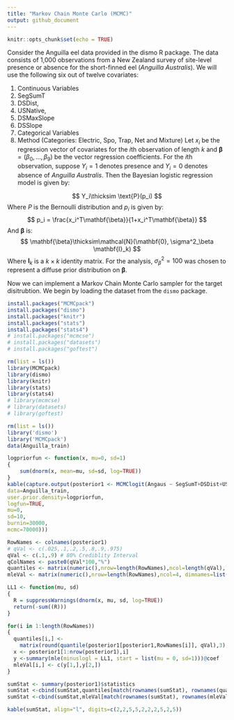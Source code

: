 ```yaml
---
title: "Markov Chain Monte Carlo (MCMC)"
output: github_document
---
```


```r
knitr::opts_chunk$set(echo = TRUE)
```

Consider the Anguilla eel data provided in the dismo R package. The data consists of 1,000 observations from a New Zealand survey of site-level presence or absence for the short-finned eel (*Anguilla Australis*). We will use the following six out of twelve covariates:

1. Continuous Variables
  1. SegSumT 
  2. DSDist, 
  3. USNative, 
  4. DSMaxSlope 
  5. DSSlope 
2. Categorical Variables
  1. Method (Categories: Electric, Spo, Trap, Net and Mixture)
Let $x_i$ be the regression vector of covariates for the $i$th observation of length $k$ and $\mathbf{\beta}=(\beta_0,...,\beta_9)$ be the vector regression coefficients. For the $i$th observation, suppose $Y_i = 1$ denotes presence and $Y_i = 0$ denotes absence of *Anguilla Australis*. Then the Bayesian logistic regression model is given by:

$$
Y_i\thicksim \text{P}(p_i)
$$
Where $P$ is the Bernoulli distribution and $p_i$ is given by:
$$
p_i = \frac{x_i^T\mathbf{\beta}}{1+x_i^T\mathbf{\beta}}
$$
And $\mathbf{\beta}$ is:
$$
\mathbf{\beta}\thicksim\mathcal{N}(\mathbf{0}, \sigma^2_\beta \mathbf{I}_k)
$$
Where $\mathbf{I}_k$ is a $k\times k$ identity matrix.  For the analysis, $\sigma^2_\beta  = 100$ was chosen to represent a diffuse prior distribution on $\mathbf{\beta}$.

Now we can implement a Markov Chain Monte Carlo sampler for the target disitrubtion.  We begin by loading the dataset from the $\texttt{dismo}$ package.
```r
install.packages("MCMCpack")
install.packages("dismo")
install.packages("knitr")
install.packages("stats")
install.packages("stats4")
# install.packages("mcmcse")
# install.packages("datasets")
# install.packages("goftest")
```

```r
rm(list = ls())
library(MCMCpack)
library(dismo)
library(knitr)
library(stats)
library(stats4)
# library(mcmcse)
# library(datasets)
# library(goftest)
```




```r
rm(list = ls())
library('dismo')
library('MCMCpack')
data(Anguilla_train)

logpriorfun <- function(x, mu=0, sd=1)  
{
    sum(dnorm(x, mean=mu, sd=sd, log=TRUE)) 
}
kable(capture.output(posterior1 <- MCMClogit(Angaus ~ SegSumT+DSDist+USNative+as.factor(Method)+DSMaxSlope+USSlope,
data=Anguilla_train, 
user.prior.density=logpriorfun, 
logfun=TRUE, 
mu=0, 
sd=10, 
burnin=30000, 
mcmc=70000)))

RowNames <- colnames(posterior1)
# qVal <- c(.025,.1,.2,.5,.8,.9,.975)
qVal <- c(.1,.9) # 80% Crediblity Interval
qColNames <- paste0(qVal*100,"%")
quantiles <- matrix(numeric(),nrow=length(RowNames),ncol=length(qVal), dimnames=list(RowNames, qColNames))
mleVal <- matrix(numeric(),nrow=length(RowNames),ncol=4, dimnames=list(RowNames, c("mleMean","SE","mleSD","SE")))

LL1 <- function(mu, sd)
{  
  R = suppressWarnings(dnorm(x, mu, sd, log=TRUE))
  return(-sum((R)))
}

for(i in 1:length(RowNames))
{
  quantiles[i,] <- 
    matrix(round(quantile(posterior1[posterior1,RowNames[i]], qVal),3), nrow=1, ncol=length(qVal))
  x <- posterior1[1:nrow(posterior1),i]
  y <-summary(mle(minuslogl = LL1, start = list(mu = 0, sd=1)))@coef
  mleVal[i,] <- c(y[1,],y[2,])
}

sumStat <- summary(posterior1)$statistics
sumStat <-cbind(sumStat,quantiles[match(rownames(sumStat), rownames(quantiles)),])
sumStat <-cbind(sumStat,mleVal[match(rownames(sumStat), rownames(mleVal)),])

kable(sumStat, align="l", digits=c(2,2,5,5,2,2,2,5,2,5))
```
